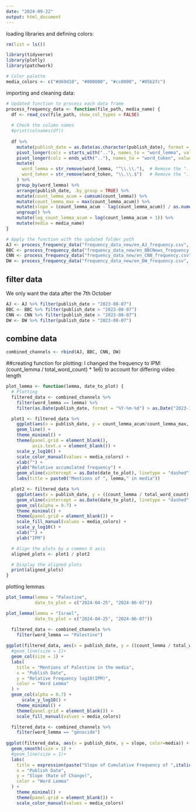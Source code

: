 ```yaml
---
date: "2024-09-22"
output: html_document
---
```


loading libraries and defining colors:
```r
rm(list = ls())

library(tidyverse)
library(plotly)
library(patchwork)

# Color palette
media_colors <- c("#d69d10", "#000000", "#cc0000", "#05b2fc")
```


importing and cleaning data:
```r
# Updated function to process each data frame
process_frequency_data <- function(file_path, media_name) {
  df <- read_csv(file_path, show_col_types = FALSE)
  
  # Check the column names
  #print(colnames(df))
  
  df %>%
    mutate(publish_date = as.Date(as.character(publish_date), format = "%Y%m%d")) %>%
    pivot_longer(cols = starts_with(".."), names_to = "word_lemma", values_to = "count_lemma") %>%
    pivot_longer(cols = ends_with(".."), names_to = "word_token", values_to = "count_token") %>%  # Adjusted to use ends_with("..")
    mutate(
      word_lemma = str_remove(word_lemma, "^\\.\\."),  # Remove the ".." prefix
      word_token = str_remove(word_token, "\\.\\.$")   # Remove the ".." suffix
    ) %>%
    group_by(word_lemma) %>%
    arrange(publish_date, .by_group = TRUE) %>%
    mutate(count_lemma_acum = cumsum(count_lemma)) %>%
    mutate(count_lemma_max = max(count_lemma_acum)) %>%
    mutate(slope = (count_lemma_acum - lag(count_lemma_acum)) / as.numeric(publish_date - lag(publish_date)))%>%
    ungroup() %>%
    mutate(log_count_lemma_acum = log(count_lemma_acum + 1)) %>%
    mutate(media = media_name)
}

# Apply the function with the updated folder path
AJ <- process_frequency_data("frequency_data_new/en_AJ_frequency.csv", "AJ")
BBC <- process_frequency_data("frequency_data_new/en_BBCNews_frequency.csv", "BBC")
CNN <- process_frequency_data("frequency_data_new/en_CNN_frequency.csv", "CNN")
DW <- process_frequency_data("frequency_data_new/en_DW_frequency.csv", "DW")
```
## filter data
We only want the data after the 7th October
```r
AJ <- AJ %>% filter(publish_date > "2023-08-07")
BBC <- BBC %>% filter(publish_date > "2023-08-07")
CNN <- CNN %>% filter(publish_date > "2023-08-07")
DW <- DW %>% filter(publish_date > "2023-08-07")

```

## combine data
```r
combined_channels <- rbind(AJ, BBC, CNN, DW)
```


##creating function for plotting:
I changed the frequency to IPM:
(count_lemma / total_word_count) * 1e6) to account for differing video length
```r
plot_lemma <- function(lemma, date_to_plot) {
  # Plotting
  filtered_data <- combined_channels %>%
    filter(word_lemma == lemma) %>%
    filter(as.Date(publish_date, format = "%Y-%m-%d") > as.Date("2023-10-07"))

  plot1 <- filtered_data %>%
    ggplot(aes(x = publish_date, y = count_lemma_acum/count_lemma_max, color = media)) +
    geom_line() +
    theme_minimal() +
    theme(panel.grid = element_blank(),
          axis.text.x = element_blank()) +
    scale_y_log10() +
    scale_color_manual(values = media_colors) +
    xlab("") +
    ylab("Relative accumulated frequency") +
    geom_vline(xintercept = as.Date(date_to_plot), linetype = "dashed") +
    labs(title = paste0("Mentions of ", lemma," in media"))

  plot2 <- filtered_data %>%
    ggplot(aes(x = publish_date, y = ((count_lemma / total_word_count) * 1e6), fill = media)) +
    geom_vline(xintercept = as.Date(date_to_plot), linetype = "dashed") +
    geom_col(alpha = 0.7) +
    theme_minimal() +
    theme(panel.grid = element_blank()) +
    scale_fill_manual(values = media_colors) +
    scale_y_log10() +
    xlab("") +
    ylab("IPM")

  # Align the plots by a common X axis
  aligned_plots <- plot1 / plot2

  # Display the aligned plots
  print(aligned_plots)
}

```

plotting lemmas
```r
plot_lemma(lemma = "Palestine", 
           date_to_plot = c("2024-04-25", "2024-06-07"))

plot_lemma(lemma = "Israel", 
           date_to_plot = c("2024-04-25", "2024-06-07"))
```
```r
  filtered_data <- combined_channels %>%
    filter(word_lemma == "Palestine")
           
ggplot(filtered_data, aes(x = publish_date, y = ((count_lemma / total_word_count) * 1e6), fill=media)) +
  #geom_line(size = 1)+
  geom_col(size = 1) +
  labs(
    title = "Mentions of Palestine in the media",
    x = "Publish Date",
    y = "Relative Frequency log10(IPM)",
    color = "Word Lemma"
  ) +
  geom_col(alpha = 0.7) +
      scale_y_log10() +
    theme_minimal() +
    theme(panel.grid = element_blank()) +
    scale_fill_manual(values = media_colors) 
```

```r

  filtered_data <- combined_channels %>%
    filter(word_lemma == "genocide")
           
ggplot(filtered_data, aes(x = publish_date, y = slope, color=media)) +
  geom_smooth(size = 1) +
  #geom_line(size = 1)+
  labs(
    title = expression(paste("Slope of Cumulative Frequency of ",italic("Genocide")," Over Time")),
    x = "Publish Date",
    y = "Slope (Rate of Change)",
    color = "Word Lemma"
  ) +
    theme_minimal() +
    theme(panel.grid = element_blank()) +
    scale_color_manual(values = media_colors)
```





